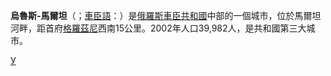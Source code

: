 {{coord|43|8|N|45|33|E|display=title}}
'''烏魯斯-馬爾坦'''（{{lang-ru|Уру́с-Марта́н}}；[[車臣語|車臣語]]：{{lang|ce|ХӀалхӀа-Марта}}）是[[俄羅斯|俄羅斯]][[車臣共和國|車臣共和國]]中部的一個城市，位於馬爾坦河畔，距首府[[格羅茲尼|格羅茲尼]]西南15公里。2002年人口39,982人，是共和國第三大城市。

{{車臣共和國行政區劃}}

[[Category:車臣共和國城市|У]]